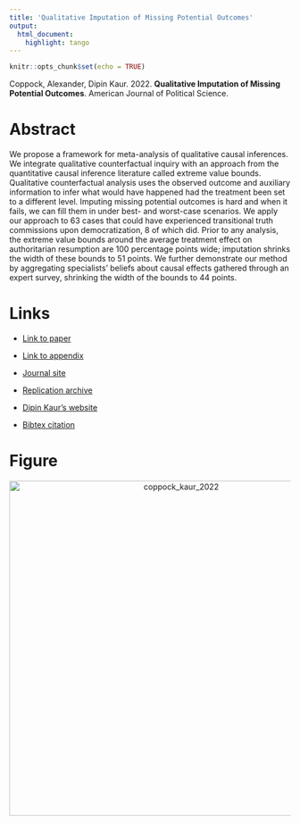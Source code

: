 ```yaml
---
title: 'Qualitative Imputation of Missing Potential Outcomes'
output:
  html_document:
    highlight: tango
---
```


```r
knitr::opts_chunk$set(echo = TRUE)
```

Coppock, Alexander, Dipin Kaur. 2022. <b>Qualitative Imputation of Missing Potential Outcomes</b>. American Journal of Political Science.

# Abstract
We propose a framework for meta-analysis of qualitative causal inferences. We integrate qualitative counterfactual inquiry with an approach from the quantitative causal inference literature called extreme value bounds. Qualitative counterfactual analysis uses the observed outcome and auxiliary information to infer what would have happened had the treatment been set to a different level. Imputing missing potential outcomes is hard and when it fails, we can fill them in under best- and worst-case scenarios. We apply our approach to 63 cases that could have experienced transitional truth commissions upon democratization, 8 of which did. Prior to any analysis, the extreme value bounds around the average treatment effect on authoritarian resumption are 100 percentage points wide; imputation shrinks the width of these bounds to 51 points. We further demonstrate our method by aggregating specialists' beliefs about causal effects gathered through an expert survey, shrinking the width of the bounds to 44 points.

# Links
 - <a href='coppock_kaur_2022.pdf' target='_blank'>Link to paper</a>
 - <a href='coppock_kaur_2022_appendix.pdf'target='_blank'>Link to appendix</a>
 - <a href='https://doi.org/10.1111/ajps.12697'target='_blank'>Journal site</a>
 - <a href='https://doi.org/10.7910/DVN/2IVKXD'target='_blank'>Replication archive</a>

 - <a href= 'https://dipinkaur.com/' target='_blank'>Dipin Kaur's website</a>
 - <a href='coppock_kaur_2022.txt'target='_blank'>Bibtex citation</a>

# Figure
<center><img src="display_figures/coppock_kaur_2022_display.png" alt="coppock_kaur_2022" width="600"></center>